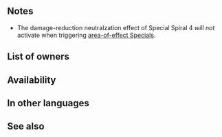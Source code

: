 {{Passive
|type=B
|name=Special Spiral
|exclusive=0
|1name=Special Spiral 1
|1tagid=SID_奥義の螺旋1
|1promotionRarity=4
|1promotionTier=1
|1effect=If unit initiates combat and unit's Special triggers before or during combat, grants Special cooldown count-1 after combat.
|1cost=60
|1required=-
|2name=Special Spiral 2
|2tagid=SID_奥義の螺旋2
|2promotionRarity=5
|2promotionTier=1
|2effect=If Special triggers before or during combat, grants Special cooldown count-1 after combat.
|2cost=120
|3name=Special Spiral 3
|3tagid=SID_奥義の螺旋3
|3effect=If Special triggers before or during combat, grants Special cooldown count-2 after combat.
|3next=-
|4name=Special Spiral 4
|4tagid=SID_奥義の螺旋4
|4cost=300
|4effect=Deals +5 damage when Special triggers.<br>If Special triggers, neutralizes "reduces damage by X%" effects from non-Special skills (excluding area-of-effect Specials).<br>If Special triggers before or during combat, grants Special cooldown count-2 after combat.
|3cost=240
|canUseWeapon={{WeaponList|exclude=Staff}}
|canUseMove={{MoveList|Infantry,Armored}}
|properties=random_owner
}}
==Notes==
{{Special Spiral notes}}
{{FlatDamage|special=1|5}}
* The damage-reduction neutralzation effect of Special Spiral 4 ''will not'' activate when triggering [[area-of-effect Specials]].
{{DamageReductionNeutralization|name=Special Spiral 4}}
==List of owners==
{{Skill Hero List}}
{{NoInheritHeroes}}
==Availability==
{{PassiveFocusList}}
{{PassiveDistributionList}}
{{PassiveCombatManualList}}
==In other languages==
{{OtherLanguages
|japanese=奥義の螺旋
|german=Spezialspirale
|spanishEU=Espiral especial
|spanishLA=Espiral especial
|french=Spirale spéciale
|italian=Spira speciale
|chineseTW=奧義之螺旋
|portuguese=Espiral especial
}}
==See also==
{{See also skills|cond=Description LIKE '%Special triggers before or during combat%grants Special cooldown count-_ after combat%' OR (Description LIKE '%disables%reduce%damage by x%' OR Description LIKE '%neutralizes%reduce%damage by x%') AND Description LIKE '%non-Special%' AND Description NOT LIKE '%reduces the percentage%'}}
{{Passives Navbox|B}}